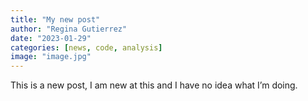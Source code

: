 ```yaml
---
title: "My new post"
author: "Regina Gutierrez"
date: "2023-01-29"
categories: [news, code, analysis]
image: "image.jpg"
---
```


This is a new post, I am new at this and I have no idea what I'm doing.
